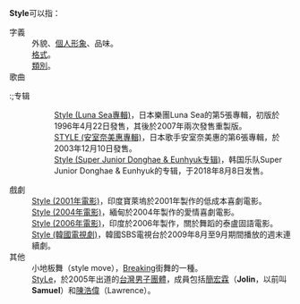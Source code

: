 {{For|維基百科對內容格式的規定|Wikipedia:格式手冊}}
{{noteTA
|G1=Music
}}
'''Style'''可以指：
;字義
:外貌、[[個人形象|個人形象]]、品味。
:[[格式|格式]]。
:[[類別|類別]]。
;歌曲
:;专辑
::[[Style_(Luna_Sea專輯)|Style (Luna Sea專輯)]]，日本樂團Luna Sea的第5張專輯，初版於1996年4月22日發售，其後於2007年兩次發售重製版。
::[[STYLE_(安室奈美惠專輯)|STYLE (安室奈美惠專輯)]]，日本歌手安室奈美惠的第6張專輯，於2003年12月10日發售。
::[[Style_(Super_Junior_Donghae_&_Eunhyuk专辑)|Style (Super Junior Donghae & Eunhyuk专辑)]]，韩国乐队Super Junior Donghae & Eunhyuk的专辑，于2018年8月8日发售。
:;单曲
::[[Style_(EXILE單曲)|Style (EXILE單曲)]]，日本樂團EXILE（放浪兄弟）的第2張單曲，於2001年12月12日發售。
::[[style_(平井堅單曲)|style (平井堅單曲)]]，日本歌手平井堅的第19張單曲，於2003年7月30日發售。
::[[style_(泰勒絲單曲)|style (泰勒絲單曲)]]，收錄於美國歌手泰勒絲的第五張錄音室專輯《1989》，於2015年2月13日發售。
;戲劇
:[[Style_(2001年電影)|Style (2001年電影)]]，印度寶萊塢於2001年製作的低成本喜劇電影。
:[[Style_(2004年電影)|Style (2004年電影)]]，緬甸於2004年製作的愛情喜劇電影。
:[[Style_(2006年電影)|Style (2006年電影)]]，印度於2006年製作，關於舞蹈的泰盧固語電影。
:[[Style_(韓國電視劇)|Style (韓國電視劇)]]，韓國SBS電視台於2009年8月至9月期間播放的週末連續劇。
;其他
:小地板舞（style move），[[Breaking|Breaking]]街舞的一種。
:[[Style_(組合)|StyLe]]，於2005年出道的[[台灣|台灣]][[男子團體|男子團體]]，成員包括[[簡宏霖|簡宏霖]]（'''Jolin'''，以前叫'''Samuel'''）和[[陳浩偉|陳浩偉]]（Lawrence）。
{{disambig}}